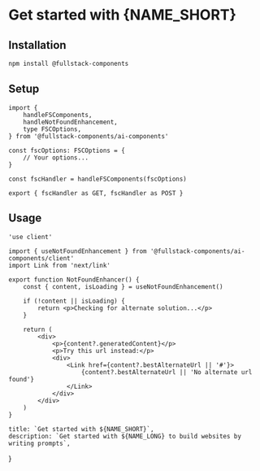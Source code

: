 
# Get started with {NAME_SHORT}

## Installation

```sh
npm install @fullstack-components
```

## Setup

```tsx title="app/api/future/route.ts"
import {
	handleFSComponents,
	handleNotFoundEnhancement,
	type FSCOptions,
} from '@fullstack-components/ai-components'

const fscOptions: FSCOptions = {
	// Your options...
}

const fscHandler = handleFSComponents(fscOptions)

export { fscHandler as GET, fscHandler as POST }
```

## Usage

```tsx title="components/NotFoundEnhancment.tsx"
'use client'

import { useNotFoundEnhancement } from '@fullstack-components/ai-components/client'
import Link from 'next/link'

export function NotFoundEnhancer() {
	const { content, isLoading } = useNotFoundEnhancement()

	if (!content || isLoading) {
		return <p>Checking for alternate solution...</p>
	}

	return (
		<div>
			<p>{content?.generatedContent}</p>
			<p>Try this url instead:</p>
			<div>
				<Link href={content?.bestAlternateUrl || '#'}>
					{content?.bestAlternateUrl || 'No alternate url found'}
				</Link>
			</div>
		</div>
	)
}
```

	title: `Get started with ${NAME_SHORT}`,
	description: `Get started with ${NAME_LONG} to build websites by writing prompts`,
}
